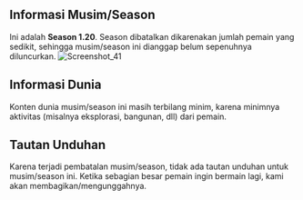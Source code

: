 ## Informasi Musim/Season
Ini adalah **Season 1.20**. Season dibatalkan dikarenakan jumlah pemain yang sedikit, sehingga musim/season ini dianggap belum sepenuhnya diluncurkan.
![Screenshot_41](../../../src/img/Screenshot_41.png "Pembatalan season")

## Informasi Dunia
Konten dunia musim/season ini masih terbilang minim, karena minimnya aktivitas (misalnya eksplorasi, bangunan, dll) dari pemain.

## Tautan Unduhan
Karena terjadi pembatalan musim/season, tidak ada tautan unduhan untuk musim/season ini. Ketika sebagian besar pemain ingin bermain lagi, kami akan membagikan/mengunggahnya.